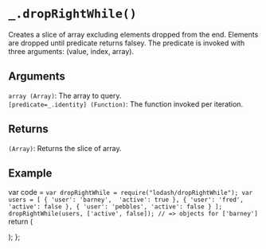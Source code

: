 # `_.dropRightWhile()`

Creates a slice of array excluding elements dropped from the end. Elements are dropped until predicate returns falsey. The predicate is invoked with three arguments: (value, index, array).

## Arguments
`array (Array)`: The array to query.  
`[predicate=_.identity] (Function)`: The function invoked per iteration.

## Returns
`(Array)`: Returns the slice of array.

## Example


var code =  `var dropRightWhile = require("lodash/dropRightWhile");
var users = [
  { 'user': 'barney',  'active': true },
  { 'user': 'fred',    'active': false },
  { 'user': 'pebbles', 'active': false }
];
dropRightWhile(users, ['active', false]);
// => objects for ['barney']
`   
  return (
    <div>
      <Embed source={code} />
    </div>
  );
};

<Demo/>


